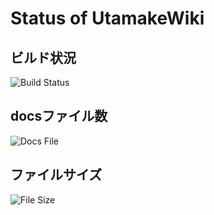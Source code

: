# Status of UtamakeWiki


## ビルド状況
![Build Status](https://img.shields.io/github/deployments/tamatamagogo/vercel-utamake-docs/Production)

## docsファイル数
![Docs File](https://img.shields.io/github/directory-file-count/tamatamagogo/vercel-utamake-docs/pages?extension=mdx)

## ファイルサイズ
![File Size](https://img.shields.io/github/repo-size/tamatamagogo/vercel-utamake-docs)
